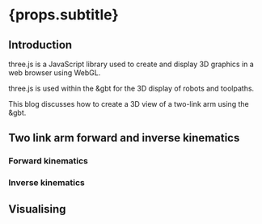 
# {props.subtitle}

<ReadingTime time="5"/>
<PageTag tags={props.tags}/>

## Introduction

<TitleImage image={three_logo} alt="Three.js logo"/>

three.js is a JavaScript library used to create and display 3D graphics in a web browser using WebGL.

three.js is used within the &gbt for the 3D display of robots and toolpaths.

This blog discusses how to create a 3D view of a two-link arm using the &gbt.

## Two link arm forward and inverse kinematics

### Forward kinematics

### Inverse kinematics

## Visualising



